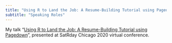 ```yaml
---
title: "Using R to Land the Job: A Resume-Building Tutorial using Pagedown - May 2020"
subtitle: "Speaking Roles"
---
```


My talk "[Using R to Land the Job: A Resume-Building Tutorial using Pagedown](https://www.youtube.com/watch?v=xA7l7N2ktFk)", presented at SatRday Chicago 2020 virtual conference.
